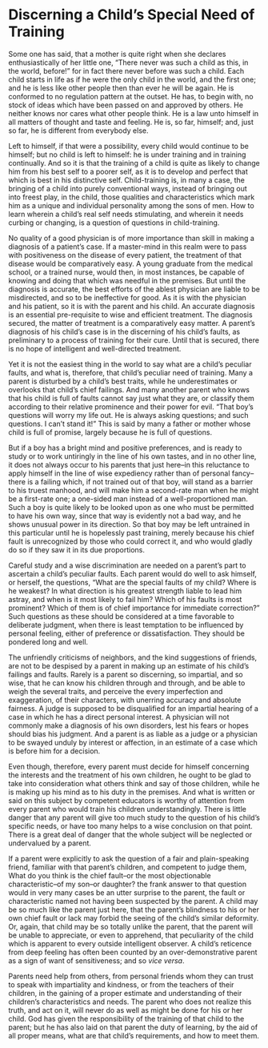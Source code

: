 # Discerning a Child's Special Need of Training

Some one has said, that a mother is quite right when she declares enthusiastically of her little one, "There never was such a child as this, in the world, before!" for in fact there never before was such a child. Each child starts in life as if he were the only child in the world, and the first one; and he is less like other people then than ever he will be again. He is conformed to no regulation pattern at the outset. He has, to begin with, no stock of ideas which have been passed on and approved by others. He neither knows nor cares what other people think. He is a law unto himself in all matters of thought and taste and feeling. He is, so far, himself; and, just so far, he is different from everybody else.

Left to himself, if that were a possibility, every child would continue to be himself; but no child is left to himself: he is under training and in training continually. And so it is that the training of a child is quite as likely to change him from his best self to a poorer self, as it is to develop and perfect that which is best in his distinctive self. Child-training is, in many a case, the bringing of a child into purely conventional ways, instead of bringing out into freest play, in the child, those qualities and characteristics which mark him as a unique and individual personality among the sons of men. How to learn wherein a child's real self needs stimulating, and wherein it needs curbing or changing, is a question of questions in child-training.

No quality of a good physician is of more importance than skill in making a diagnosis of a patient's case. If a master-mind in this realm were to pass with positiveness on the disease of every patient, the treatment of that disease would be comparatively easy. A young graduate from the medical school, or a trained nurse, would then, in most instances, be capable of knowing and doing that which was needful in the premises. But until the diagnosis is accurate, the best efforts of the ablest physician are liable to be misdirected, and so to be ineffective for good. As it is with the physician and his patient, so it is with the parent and his child. An accurate diagnosis is an essential pre-requisite to wise and efficient treatment. The diagnosis secured, the matter of treatment is a comparatively easy matter. A parent's diagnosis of his child's case is in the discerning of his child's faults, as preliminary to a process of training for their cure. Until that is secured, there is no hope of intelligent and well-directed treatment.

Yet it is not the easiest thing in the world to say what are a child's peculiar faults, and what is, therefore, that child's peculiar need of training. Many a parent is disturbed by a child's best traits, while he underestimates or overlooks that child's chief failings. And many another parent who knows that his child is full of faults cannot say just what they are, or classify them according to their relative prominence and their power for evil. "That boy's questions will worry my life out. He is always asking questions; and such questions. I can't stand it!" This is said by many a father or mother whose child is full of promise, largely because he is full of questions.

But if a boy has a bright mind and positive preferences, and is ready to study or to work untiringly in the line of his own tastes, and in no other line, it does not always occur to his parents that just here–in this reluctance to apply himself in the line of wise expediency rather than of personal fancy–there is a failing which, if not trained out of that boy, will stand as a barrier to his truest manhood, and will make him a second-rate man when he might be a first-rate one; a one-sided man instead of a well-proportioned man. Such a boy is quite likely to be looked upon as one who must be permitted to have his own way, since that way is evidently not a bad way, and he shows unusual power in its direction. So that boy may be left untrained in this particular until he is hopelessly past training, merely because his chief fault is unrecognized by those who could correct it, and who would gladly do so if they saw it in its due proportions.

Careful study and a wise discrimination are needed on a parent's part to ascertain a child's peculiar faults. Each parent would do well to ask himself, or herself, the questions, "What are the special faults of my child? Where is he weakest? In what direction is his greatest strength liable to lead him astray, and when is it most likely to fail him? Which of his faults is most prominent? Which of them is of chief importance for immediate correction?" Such questions as these should be considered at a time favorable to deliberate judgment, when there is least temptation to be influenced by personal feeling, either of preference or dissatisfaction. They should be pondered long and well.

The unfriendly criticisms of neighbors, and the kind suggestions of friends, are not to be despised by a parent in making up an estimate of his child's failings and faults. Rarely is a parent so discerning, so impartial, and so wise, that he can know his children through and through, and be able to weigh the several traits, and perceive the every imperfection and exaggeration, of their characters, with unerring accuracy and absolute fairness. A judge is supposed to be disqualified for an impartial hearing of a case in which he has a direct personal interest. A physician will not commonly make a diagnosis of his own disorders, lest his fears or hopes should bias his judgment. And a parent is as liable as a judge or a physician to be swayed unduly by interest or affection, in an estimate of a case which is before him for a decision.

Even though, therefore, every parent must decide for himself concerning the interests and the treatment of his own children, he ought to be glad to take into consideration what others think and say of those children, while he is making up his mind as to his duty in the premises. And what is written or said on this subject by competent educators is worthy of attention from every parent who would train his children understandingly. There is little danger that any parent will give too much study to the question of his child's specific needs, or have too many helps to a wise conclusion on that point. There is a great deal of danger that the whole subject will be neglected or undervalued by a parent.

If a parent were explicitly to ask the question of a fair and plain-speaking friend, familiar with that parent's children, and competent to judge them, What do you think is the chief fault–or the most objectionable characteristic–of my son–or daughter? the frank answer to that question would in very many cases be an utter surprise to the parent, the fault or characteristic named not having been suspected by the parent. A child may be so much like the parent just here, that the parent's blindness to his or her own chief fault or lack may forbid the seeing of the child's similar deformity. Or, again, that child may be so totally unlike the parent, that the parent will be unable to appreciate, or even to apprehend, that peculiarity of the child which is apparent to every outside intelligent observer. A child's reticence from deep feeling has often been counted by an over-demonstrative parent as a sign of want of sensitiveness; and so *vice versa*.

Parents need help from others, from personal friends whom they can trust to speak with impartiality and kindness, or from the teachers of their children, in the gaining of a proper estimate and understanding of their children's characteristics and needs. The parent who does not realize this truth, and act on it, will never do as well as might be done for his or her child. God has given the responsibility of the training of that child to the parent; but he has also laid on that parent the duty of learning, by the aid of all proper means, what are that child's requirements, and how to meet them.